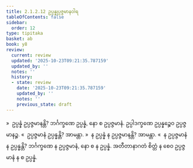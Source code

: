 ```yaml
---
title: 2.1.2.12 ဥပ္ပန္နုပ္ပဇ္ဇမာနဝါရ
tableOfContents: false
sidebar:
  order: 12
type: tipitaka
basket: ab
book: y8
review:
  current: review
  updated: '2025-10-23T09:21:35.787159'
  updated_by: ''
  notes: ''
  history:
  - state: review
    date: '2025-10-23T09:21:35.787159'
    updated_by: ''
    notes: ''
    previous_state: draft
---
```



<ReviewStatus review={frontmatter.review} showDetails={true} />

<HypothesisAnnotation frontmatter={frontmatter} />

<DynamicBreadcrumb />

<Division number="102" book="y8" e="ch" v="34" p="312">

<Paragraph number="484" book="y8">
»  ဥပ္ပန္နံ ဥပ္ပဇ္ဇမာနန္တိ?
</Paragraph>

<Paragraph number="485" book="y8">
ဘင်္ဂက္ခဏေ ဥပ္ပန္နံ, နော စ ဥပ္ပဇ္ဇမာနံ. ဥပ္ပါဒက္ခဏေ ဥပ္ပန္နဉ္စေဝ ဥပ္ပဇ္ဇမာနဉ္စ.
</Paragraph>

<Paragraph number="486" book="y8">
«  ဥပ္ပဇ္ဇမာနံ ဥပ္ပန္နန္တိ? အာမန္တာ.
</Paragraph>

<Paragraph number="487" book="y8">
»  န ဥပ္ပန္နံ န ဥပ္ပဇ္ဇမာနန္တိ? အာမန္တာ.
</Paragraph>

<Paragraph number="488" book="y8">
«  န ဥပ္ပဇ္ဇမာနံ န ဥပ္ပန္နန္တိ?
</Paragraph>

<Paragraph number="489" book="y8">
ဘင်္ဂက္ခဏေ န ဥပ္ပဇ္ဇမာနံ, နော စ န ဥပ္ပန္နံ. အတီတာနာဂတံ စိတ္တံ န စေဝ ဥပ္ပဇ္ဇမာနံ န စ ဥပ္ပန္နံ.
</Paragraph>
</Division>